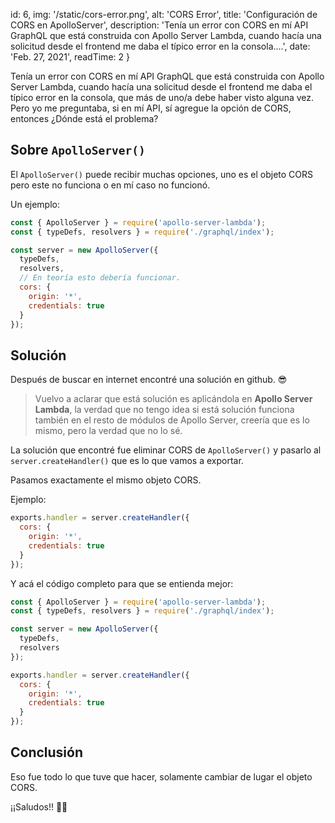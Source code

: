 
  id: 6,
  img: '/static/cors-error.png',
  alt: 'CORS Error',
  title: 'Configuración de CORS en ApolloServer',
  description: 'Tenía un error con CORS en mí API GraphQL que está construida con Apollo Server Lambda, cuando hacía una solicitud desde el frontend me daba el típico error en la consola....',
  date: 'Feb. 27, 2021',
  readTime: 2
}


Tenía un error con CORS en mí API GraphQL que está construida con Apollo Server Lambda, cuando hacía una solicitud desde el frontend me daba el típico error en la consola, que más de uno/a debe haber visto alguna vez.
Pero yo me preguntaba, si en mí API, sí agregue la opción de CORS, entonces ¿Dónde está el problema?

## Sobre `ApolloServer()`
El `ApolloServer()` puede recibir muchas opciones, uno es el objeto CORS pero este no funciona o en mí caso no funcionó.

Un ejemplo:

```js
const { ApolloServer } = require('apollo-server-lambda');
const { typeDefs, resolvers } = require('./graphql/index');

const server = new ApolloServer({
  typeDefs,
  resolvers,
  // En teoría esto debería funcionar.
  cors: {
    origin: '*',
    credentials: true
  }
});
```

## Solución
Después de buscar en internet encontré una solución en github. 😎

> Vuelvo a aclarar que está solución es aplicándola en **Apollo Server Lambda**, la verdad que no tengo idea si está solución funciona también en el resto de módulos de Apollo Server, creería que es lo mismo, pero la verdad que no lo sé.

La solución que encontré fue eliminar CORS de `ApolloServer()` y pasarlo al `server.createHandler()` que es lo que vamos a exportar.

Pasamos exactamente el mismo objeto CORS.

Ejemplo:

```js
exports.handler = server.createHandler({
  cors: {
    origin: '*',
    credentials: true
  }
});
```

Y acá el código completo para que se entienda mejor:

```js
const { ApolloServer } = require('apollo-server-lambda');
const { typeDefs, resolvers } = require('./graphql/index');

const server = new ApolloServer({
  typeDefs,
  resolvers
});

exports.handler = server.createHandler({
  cors: {
    origin: '*',
    credentials: true
  }
});
```

## Conclusión
Eso fue todo lo que tuve que hacer, solamente cambiar de lugar el objeto CORS.

¡¡Saludos!! 🤙🏻